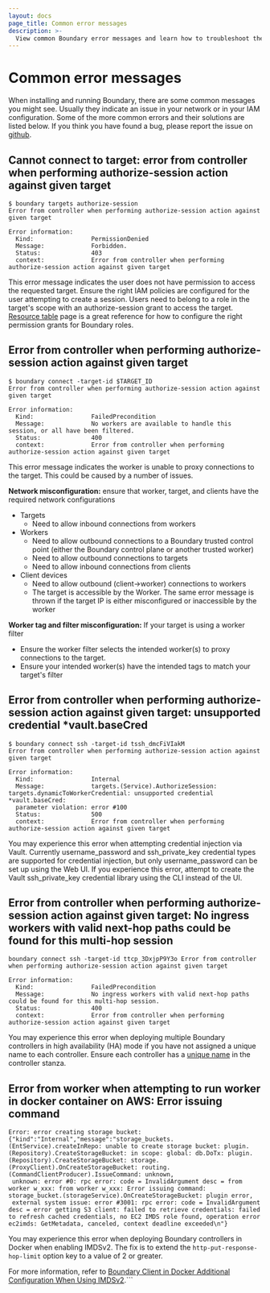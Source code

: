 ```yaml
---
layout: docs
page_title: Common error messages
description: >-
  View common Boundary error messages and learn how to troubleshoot them.
---
```


# Common error messages

When installing and running Boundary, there are some common messages you might see. Usually they indicate an issue in your network or in your IAM
configuration. Some of the more common errors and their solutions are listed below. If you think you have found a bug, please report the issue on
[github](https://github.com/hashicorp/boundary/issues/new/choose).

## Cannot connect to target: error from controller when performing authorize-session action against given target

```
$ boundary targets authorize-session
Error from controller when performing authorize-session action against given target

Error information:
  Kind:                PermissionDenied
  Message:             Forbidden.
  Status:              403
  context:             Error from controller when performing authorize-session action against given target
```

This error message indicates the user does not have permission to access the requested target. Ensure the right IAM policies are configured for the
user attempting to create a session. Users need to belong to a role in the target's scope with an authorize-session grant to access the target.
[Resource table](/boundary/docs/concepts/security/permissions/resource-table) page is a great reference for how to configure
the right permission grants for Boundary roles.

## Error from controller when performing authorize-session action against given target

```
$ boundary connect -target-id $TARGET_ID
Error from controller when performing authorize-session action against given target

Error information:
  Kind:                FailedPrecondition
  Message:             No workers are available to handle this session, or all have been filtered.
  Status:              400
  context:             Error from controller when performing authorize-session action against given target
```

This error message indicates the worker is unable to proxy connections to the target. This could be caused by a number of issues.

**Network misconfiguration:** ensure that worker, target, and clients have the required network configurations
- Targets
  - Need to allow inbound connections from workers
- Workers
  - Need to allow outbound connections to a Boundary trusted control point (either the Boundary control plane or another trusted worker)
  - Need to allow outbound connections to targets
  - Need to allow inbound connections from clients
- Client devices
  - Need to allow outbound (client->worker) connections to workers
  - The target is accessible by the Worker. The same error message is thrown if the target IP is either misconfigured or inaccessible by the worker

**Worker tag and filter misconfiguration:** If your target is using a worker filter
- Ensure the worker filter selects the intended worker(s) to proxy connections to the target.
- Ensure your intended worker(s) have the intended tags to match your target's filter

## Error from controller when performing authorize-session action against given target: unsupported credential *vault.baseCred

```
$ boundary connect ssh -target-id tssh_dmcFiVIakM
Error from controller when performing authorize-session action against given target

Error information:
  Kind:                Internal
  Message:             targets.(Service).AuthorizeSession: targets.dynamicToWorkerCredential: unsupported credential *vault.baseCred:
  parameter violation: error #100
  Status:              500
  context:             Error from controller when performing authorize-session action against given target
```
You may experience this error when attempting credential injection via Vault. Currently username_password and ssh_private_key credential
types are supported for credential injection, but only username_password can be set up using the Web UI. If you experience this error,
attempt to create the Vault ssh_private_key credential library using the CLI instead of the UI.

## Error from controller when performing authorize-session action against given target: No ingress workers with valid next-hop paths could be found for this multi-hop session

```
boundary connect ssh -target-id ttcp_3DxjpP9Y3o Error from controller when performing authorize-session action against given target

Error information:
  Kind:                FailedPrecondition
  Message:             No ingress workers with valid next-hop paths could be found for this multi-hop session.
  Status:              400
  context:             Error from controller when performing authorize-session action against given target
```

You may experience this error when deploying multiple Boundary controllers in high availability (HA) mode if you have not assigned a unique name to each controller. Ensure each controller has a [unique name](/boundary/docs/configuration/controller#name) in the controller stanza.

## Error from worker when attempting to run worker in docker container on AWS: Error issuing command

```
Error: error creating storage bucket: {"kind":"Internal","message":"storage_buckets.(EntService).createInRepo: unable to create storage bucket: plugin.(Repository).CreateStorageBucket: in scope: global: db.DoTx: plugin.(Repository).CreateStorageBucket: storage.(ProxyClient).OnCreateStorageBucket: routing.(CommandClientProducer).IssueCommand: unknown,
 unknown: error #0: rpc error: code = InvalidArgument desc = from worker w_xxx: from worker w_xxx: Error issuing command: storage_bucket.(storageService).OnCreateStorageBucket: plugin error,
 external system issue: error #3001: rpc error: code = InvalidArgument desc = error getting S3 client: failed to retrieve credentials: failed to refresh cached credentials, no EC2 IMDS role found, operation error ec2imds: GetMetadata, canceled, context deadline exceeded\n"}
```

You may experience this error when deploying Boundary controllers in Docker when enabling IMDSv2. The fix is to extend the `http-put-response-hop-limit` option key to a value of 2 or greater.

For more information, refer to [Boundary Client in Docker Additional Configuration When Using IMDSv2](https://support.hashicorp.com/hc/en-us/articles/36515134051859-Boundary-Client-in-Docker-Additional-Configuration-When-Using-IMDSv2).```
